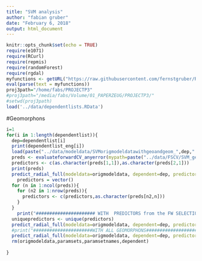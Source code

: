 ```yaml
---
title: "SVM analysis"
author: "fabian gruber"
date: "February 6, 2018"
output: html_document
---
```


```r
knitr::opts_chunk$set(echo = TRUE)
require(e1071)
require(RCurl)
require(repmis)
require(randomForest)
require(rgdal)
myfunctions <- getURL("https://raw.githubusercontent.com/fernstgruber/Rstuff/master/fabiansandrossitersfunctions.R", ssl.verifypeer = FALSE)
eval(parse(text = myfunctions))
proj3path="/home/fabs/PROJECTP3"
#proj3path="/media/fabs/Volume/01_PAPERZEUG/PROJECTP3/"
#setwd(proj3path)
load('../data/dependentlists.RData')
```

#Geomorphons

```r
i=1
for(i in 1:length(dependentlist)){
  dep=dependentlist[i]
  print(dependentlist_eng[i])
  load(paste("../data/modeldata/SVMorigmodeldatawithgeoandgeom_",dep,".RData",sep=""))  
  preds <- evaluateforwardCV_anyerror(mypath=paste("../data/FSCV/SVM_geoms/SVMwithgeoandgeom_fw_5fold_10p_",dep,"_NA",sep=""),kk=1:5,endround = 10,error = "cverror",geheim = "geheimerprederror",yrange=c(0,1))
  predictors <- c(as.character(preds[1,1]),as.character(preds[2,1]))
  print(preds)
  predict_radial_full(modeldata=origmodeldata, dependent=dep, predictors=predictors,kappasum = F,tausum = F)
    predictors = vector()
  for (n in 1:ncol(preds)){
    for (n2 in 1:nrow(preds)){
      predictors <- c(predictors,as.character(preds[n2,n]))
    }
  } 
    print("###################### WITH  PREDICTORS from the FW SELECTION ###################")
  uniquepredictors <- unique(predictors)
  predict_radial_full(modeldata=origmodeldata, dependent=dep, predictors=uniquepredictors)
  #print("######################WITH ALL GEOMORPHONS###################")
  predict_radial_full(modeldata=origmodeldata, dependent=dep, predictors=unlist(paramsets[6]),printpreds = FALSE)
  rm(origmodeldata,paramsets,paramsetnames,dependent)
  
}
```

